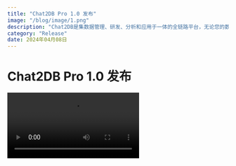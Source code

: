 ```yaml
---
title: "Chat2DB Pro 1.0 发布"
image: "/blog/image/1.png"
description: "Chat2DB是集数据管理、研发、分析和应用于一体的全链路平台，无论您的数据存储在哪里，Chat2DB都能无缝对接。"
category: "Release"
date: 2024年04月08日
---
```


# Chat2DB Pro 1.0 发布
<video src="https://cdn.chat2db-ai.com/website/video/demo.mp4" controls />

在过去的一年多时间内，我们的开源项目[Chat2DB](https://github.com/codePhiliaX/Chat2DB) 已经证明了其在数据库管理和数据分析方面的巨大价值，目前已经有近百万次的用户下载。

但我们并未满足于现状，随着几个月的细节打磨，今天我们发布了Chat2DB Pro 1.0，我们通过加强AI能力，在产品细节上实现了质的飞跃，极大提升了编写SQL和生成报表的效率，此外我们重构了整个前后端技术架构让产品更加稳定，大家期待已久的 redis、snowflake我们在该版本也予以了支持。同时 我们还解决了社区版中用户反馈的各种问题，如启动缓慢、端口占用等，并彻底修复了所有已知的BUG。

Chat2DB Pro 1.0 是一个全新的开始，我们将持续投入更多的精力，为用户提供更好的产品和服务。

让我给大家介绍下几个重要功能：

### 全链路数据管理平台
Chat2DB是集数据管理、研发、分析和应用于一体的全链路平台，无论您的数据存储在哪里，Chat2DB都能无缝对接。

- 【数据源集中管理】 关系型数据库、非关系型数据库，都可以实现集中一站式管理，不再需要多平台反复切换，数据库管理更便捷。
- 【数据库表结构可视化管理】 可视化的支持多种数据库的database、schema、table、trigger、function等的查询、创建、修改、删除
- 【数据可视化管理】不仅支持多种数据源的多方言SQL研发，同时也支持可视化的增删改查多种数据库中的数据，支持数据导出等操作。
![](https://cdn.chat2db-ai.com/website/img/datasource.png)

### AI驱动的智能SQL研发
Chat2DB的SQL研发，彻底改变了我们与数据的互动方式。通过先进的AI技术，使得每位用户都能轻松驾驭SQL。
- 【自然语言转SQL】 即便是非技术背景的用户也能通过自然语言轻松进行复杂的数据查询，无需深入学习SQL语法。
- 【SQL开发助手(Copilot)】 SQL开发助手功能不仅提供代码自动补全和建议，还能帮助开发者进行数据库造数和测试等。
- 【SQL洞察与提升】 不仅能够执行SQL查询，同时也能为效率低下的查询提供优化建议，优化数据库的性能。
![](https://cdn.chat2db-ai.com/website/img/sql_copilot.png)

### AI驱动的智能报表
Chat2DB不仅能精准分析需求，还能深度挖掘洞察数据，并以最直观的报表形式呈现，使得决策更加快速、精准。
- 【AI对话报表】 无需掌握复杂的查询语言或专业的数据分析知识。只需要以自然的语言表达信息需求，即可获取专家级的洞察数据。
- 【AI分析与洞察】 通过先进的算法和模型分析用户的需求，从庞大的数据集中提取出真正有价值的信息。
- 【AI决策支持】 自动渲染的报表，将复杂的数据集转换成易于理解和操作的视觉化信息，支持快速决策。
![](https://cdn.chat2db-ai.com/website/img/dashboard.png)

### AI驱动的数据探索
Chat2DB通过AI数据对话页面，使不同角色的用户可以轻松与数据进行互动，无需深入了解背后的数据源管理和技术细节。
- 【业务人员的数据对话】 Chat2DB抽象了数据源的复杂性，允许业务人员专注于提出问题和解读答案，而不需要关心数据管理的细节。
- 【数据分析人员的深度挖掘】 Chat2DB允许数据分析人员直接使用自然语言提出分析需求，使得复杂的数据分析工作变得简单直观。
